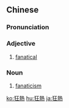 {{also|狂热}}
==Chinese==
{{zh-forms|s=狂热}}

===Pronunciation===
{{zh-pron
|m=kuángrè
|c=kong4 jit6
|cat=a,n
}}

===Adjective===
{{zh-adj}}

# [[fanatical]]

===Noun===
{{zh-noun}}

# [[fanaticism]]

[[ko:狂熱]]
[[hu:狂熱]]
[[ja:狂熱]]